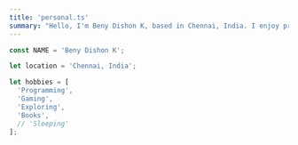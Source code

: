 ```yaml
---
title: 'personal.ts'
summary: "Hello, I'm Beny Dishon K, based in Chennai, India. I enjoy programming, gaming, exploring, and reading books. Explore my world of interests!"
---
```


```ts
const NAME = 'Beny Dishon K';

let location = 'Chennai, India';

let hobbies = [
  'Programming',
  'Gaming',
  'Exploring',
  'Books',
  // 'Sleeping'
];
```
